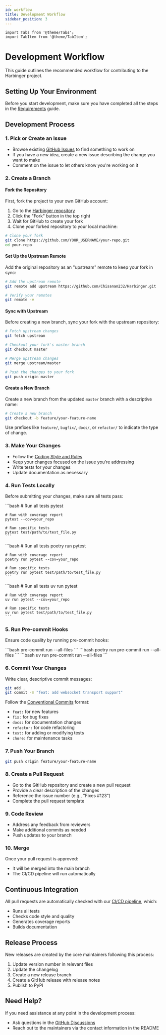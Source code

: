 ```yaml
---
id: workflow
title: Development Workflow
sidebar_position: 3
---
```


```mdx-code-block
import Tabs from '@theme/Tabs';
import TabItem from '@theme/TabItem';
```

# Development Workflow

This guide outlines the recommended workflow for contributing to the Harbinger project.

## Setting Up Your Environment

Before you start development, make sure you have completed all the steps in the [Requirements](./requirements.mdx) guide.

## Development Process

### 1. Pick or Create an Issue

- Browse existing [GitHub Issues](https://github.com/Chisanan232/Harbinger/issues) to find something to work on
- If you have a new idea, create a new issue describing the change you want to make
- Comment on the issue to let others know you're working on it

### 2. Create a Branch

#### Fork the Repository

First, fork the project to your own GitHub account:

1. Go to the [Harbinger repository](https://github.com/Chisanan232/Harbinger)
2. Click the "Fork" button in the top right
3. Wait for GitHub to create your fork
4. Clone your forked repository to your local machine:

```bash
# Clone your fork
git clone https://github.com/YOUR_USERNAME/your-repo.git
cd your-repo
```

#### Set Up the Upstream Remote

Add the original repository as an "upstream" remote to keep your fork in sync:

```bash
# Add the upstream remote
git remote add upstream https://github.com/Chisanan232/Harbinger.git

# Verify your remotes
git remote -v
```

#### Sync with Upstream

Before creating a new branch, sync your fork with the upstream repository:

```bash
# Fetch upstream changes
git fetch upstream

# Checkout your fork's master branch
git checkout master

# Merge upstream changes
git merge upstream/master

# Push the changes to your fork
git push origin master
```

#### Create a New Branch

Create a new branch from the updated `master` branch with a descriptive name:

```bash
# Create a new branch
git checkout -b feature/your-feature-name
```

Use prefixes like `feature/`, `bugfix/`, `docs/`, or `refactor/` to indicate the type of change.

### 3. Make Your Changes

- Follow the [Coding Style and Rules](./coding-style.mdx)
- Keep your changes focused on the issue you're addressing
- Write tests for your changes
- Update documentation as necessary

### 4. Run Tests Locally

Before submitting your changes, make sure all tests pass:
   
<Tabs>
  <TabItem value="pip" label="pip" default>
    ```bash
    # Run all tests
    pytest
    
    # Run with coverage report
    pytest --cov=your_repo
    
    # Run specific tests
    pytest test/path/to/test_file.py
    ```

  </TabItem>
  <TabItem value="poetry" label="poetry">
    ```bash
    # Run all tests
    poetry run pytest
    
    # Run with coverage report
    poetry run pytest --cov=your_repo
    
    # Run specific tests
    poetry run pytest test/path/to/test_file.py
    ```

  </TabItem>
  <TabItem value="uv" label="uv">
    ```bash
    # Run all tests
    uv run pytest
    
    # Run with coverage report
    uv run pytest --cov=your_repo
    
    # Run specific tests
    uv run pytest test/path/to/test_file.py
    ```

  </TabItem>
</Tabs>

### 5. Run Pre-commit Hooks

Ensure code quality by running pre-commit hooks:
   
<Tabs>
  <TabItem value="pip" label="pip" default>
    ```bash
    pre-commit run --all-files
    ```

  </TabItem>
  <TabItem value="poetry" label="poetry">
    ```bash
    poetry run pre-commit run --all-files
    ```

  </TabItem>
  <TabItem value="uv" label="uv">
    ```bash
    uv run pre-commit run --all-files
    ```

  </TabItem>
</Tabs>

### 6. Commit Your Changes

Write clear, descriptive commit messages:

```bash
git add .
git commit -m "feat: add websocket transport support"
```

Follow the [Conventional Commits](https://www.conventionalcommits.org/) format:
- `feat:` for new features
- `fix:` for bug fixes
- `docs:` for documentation changes
- `refactor:` for code refactoring
- `test:` for adding or modifying tests
- `chore:` for maintenance tasks

### 7. Push Your Branch

```bash
git push origin feature/your-feature-name
```

### 8. Create a Pull Request

- Go to the GitHub repository and create a new pull request
- Provide a clear description of the changes
- Reference the issue number (e.g., "Fixes #123")
- Complete the pull request template

### 9. Code Review

- Address any feedback from reviewers
- Make additional commits as needed
- Push updates to your branch

### 10. Merge

Once your pull request is approved:
- It will be merged into the main branch
- The CI/CD pipeline will run automatically

## Continuous Integration

All pull requests are automatically checked with our [CI/CD pipeline](./ci-cd.mdx), which:
- Runs all tests
- Checks code style and quality
- Generates coverage reports
- Builds documentation

## Release Process

New releases are created by the core maintainers following this process:

1. Update version number in relevant files
2. Update the changelog
3. Create a new release branch
4. Create a GitHub release with release notes
5. Publish to PyPI

## Need Help?

If you need assistance at any point in the development process:
- Ask questions in the [GitHub Discussions](https://github.com/Chisanan232/Harbinger/discussions)
- Reach out to the maintainers via the contact information in the README
